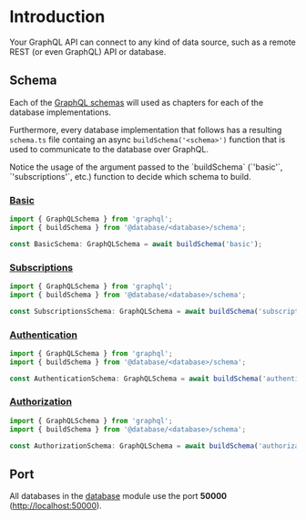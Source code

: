 
# Introduction

Your GraphQL API can connect to any kind of data source, such as a remote REST (or even GraphQL) API or database.

## Schema

Each of the [GraphQL schemas](/get-started#schema) will used as chapters for each of the database implementations.

Furthermore, every database implementation that follows has a resulting `schema.ts` file containg an async `buildSchema('<schema>')` function that is used to communicate to the database over GraphQL.

<Callout>
  Notice the usage of the argument passed to the `buildSchema` (`'basic'`,
  `'subscriptions'`, etc.) function to decide which schema to build.
</Callout>

### [Basic](/get-started#basic)

```ts
import { GraphQLSchema } from 'graphql';
import { buildSchema } from '@database/<database>/schema';

const BasicSchema: GraphQLSchema = await buildSchema('basic');
```

### [Subscriptions](/get-started#subscriptions)

```ts
import { GraphQLSchema } from 'graphql';
import { buildSchema } from '@database/<database>/schema';

const SubscriptionsSchema: GraphQLSchema = await buildSchema('subscriptions');
```

### [Authentication](/get-started#authentication)

```ts
import { GraphQLSchema } from 'graphql';
import { buildSchema } from '@database/<database>/schema';

const AuthenticationSchema: GraphQLSchema = await buildSchema('authentication');
```

### [Authorization](/get-started#authorization)

```ts
import { GraphQLSchema } from 'graphql';
import { buildSchema } from '@database/<database>/schema';

const AuthorizationSchema: GraphQLSchema = await buildSchema('authorization');
```

## Port

All databases in the [database](/database) module use the port **50000** ([http://localhost:50000](http://localhost:50000)).
